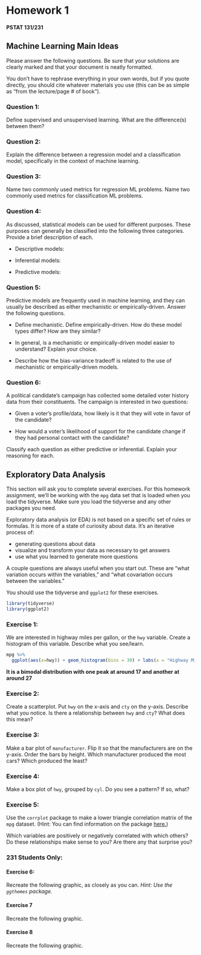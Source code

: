 

# Homework 1 {#homework-1 .title .toc-ignore}

#### PSTAT 131/231 {#pstat-131231 .author}

::: {#machine-learning-main-ideas .section .level2}
## Machine Learning Main Ideas

Please answer the following questions. Be sure that your solutions are
clearly marked and that your document is neatly formatted.

You don't have to rephrase everything in your own words, but if you
quote directly, you should cite whatever materials you use (this can be
as simple as "from the lecture/page \# of book").

::: {#question-1 .section .level3}
### Question 1:

Define supervised and unsupervised learning. What are the difference(s)
between them?
:::

::: {#question-2 .section .level3}
### Question 2:

Explain the difference between a regression model and a classification
model, specifically in the context of machine learning.
:::

::: {#question-3 .section .level3}
### Question 3:

Name two commonly used metrics for regression ML problems. Name two
commonly used metrics for classification ML problems.
:::

::: {#question-4 .section .level3}
### Question 4:

As discussed, statistical models can be used for different purposes.
These purposes can generally be classified into the following three
categories. Provide a brief description of each.

-   Descriptive models:

-   Inferential models:

-   Predictive models:
:::

::: {#question-5 .section .level3}
### Question 5:

Predictive models are frequently used in machine learning, and they can
usually be described as either mechanistic or empirically-driven. Answer
the following questions.

-   Define mechanistic. Define empirically-driven. How do these model
    types differ? How are they similar?

-   In general, is a mechanistic or empirically-driven model easier to
    understand? Explain your choice.

-   Describe how the bias-variance tradeoff is related to the use of
    mechanistic or empirically-driven models.
:::

::: {#question-6 .section .level3}
### Question 6:

A political candidate's campaign has collected some detailed voter
history data from their constituents. The campaign is interested in two
questions:

-   Given a voter's profile/data, how likely is it that they will vote
    in favor of the candidate?

-   How would a voter's likelihood of support for the candidate change
    if they had personal contact with the candidate?

Classify each question as either predictive or inferential. Explain your
reasoning for each.
:::
:::

::: {#exploratory-data-analysis .section .level2}
## Exploratory Data Analysis

This section will ask you to complete several exercises. For this
homework assignment, we'll be working with the `mpg` data set that is
loaded when you load the tidyverse. Make sure you load the tidyverse and
any other packages you need.

Exploratory data analysis (or EDA) is not based on a specific set of
rules or formulas. It is more of a state of curiosity about data. It's
an iterative process of:

-   generating questions about data
-   visualize and transform your data as necessary to get answers
-   use what you learned to generate more questions

A couple questions are always useful when you start out. These are "what
variation occurs within the variables," and "what covariation occurs
between the variables."

You should use the tidyverse and `ggplot2` for these exercises.

```r
library(tidyverse)
library(ggplot2)

```


::: {#exercise-1 .section .level3}
### Exercise 1:

We are interested in highway miles per gallon, or the `hwy` variable.
Create a histogram of this variable. Describe what you see/learn.
```r
mpg %>%
  ggplot(aes(x=hwy)) + geom_histogram(bins = 30) + labs(x = "Highway Mile Per Gallon")
```
**It is a bimodal distribution with one peak at around 17 and another at around 27**
:::

::: {#exercise-2 .section .level3}
### Exercise 2:

Create a scatterplot. Put `hwy` on the x-axis and `cty` on the y-axis.
Describe what you notice. Is there a relationship between `hwy` and
`cty`? What does this mean?
:::

::: {#exercise-3 .section .level3}
### Exercise 3:

Make a bar plot of `manufacturer`. Flip it so that the manufacturers are
on the y-axis. Order the bars by height. Which manufacturer produced the
most cars? Which produced the least?
:::

::: {#exercise-4 .section .level3}
### Exercise 4:

Make a box plot of `hwy`, grouped by `cyl`. Do you see a pattern? If so,
what?
:::

::: {#exercise-5 .section .level3}
### Exercise 5:

Use the `corrplot` package to make a lower triangle correlation matrix
of the `mpg` dataset. (Hint: You can find information on the package
[here.](https://cran.r-project.org/web/packages/corrplot/vignettes/corrplot-intro.html))

Which variables are positively or negatively correlated with which
others? Do these relationships make sense to you? Are there any that
surprise you?
:::

::: {#students-only .section .level3}
### 231 Students Only:

::: {#exercise-6 .section .level4}
#### Exercise 6:

Recreate the following graphic, as closely as you can. *Hint: Use the
`ggthemes` package.*


::: {#exercise-7 .section .level4}
#### Exercise 7

Recreate the following graphic.


::: {#exercise-8 .section .level4}
#### Exercise 8

Recreate the following graphic.


:::
:::
:::
:::
:::

